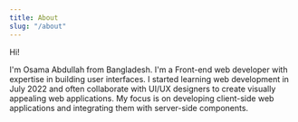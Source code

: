 ```yaml
---
title: About
slug: "/about"
---
```


Hi!

I'm Osama Abdullah from Bangladesh. I'm a Front-end web developer with expertise in building user interfaces. I started learning web development in July 2022 and often collaborate with UI/UX designers to create visually appealing web applications. My focus is on developing client-side web applications and integrating them with server-side components.
